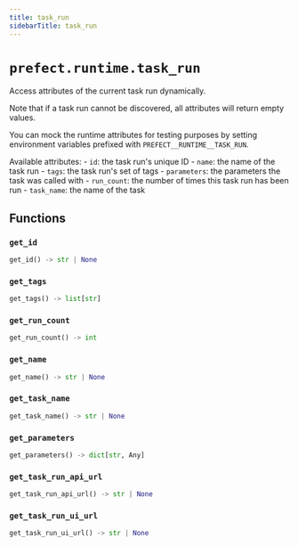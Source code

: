 ```yaml
---
title: task_run
sidebarTitle: task_run
---
```


# `prefect.runtime.task_run`



Access attributes of the current task run dynamically.

Note that if a task run cannot be discovered, all attributes will return empty values.

You can mock the runtime attributes for testing purposes by setting environment variables
prefixed with `PREFECT__RUNTIME__TASK_RUN`.

Available attributes:
    - `id`: the task run's unique ID
    - `name`: the name of the task run
    - `tags`: the task run's set of tags
    - `parameters`: the parameters the task was called with
    - `run_count`: the number of times this task run has been run
    - `task_name`: the name of the task


## Functions

### `get_id` <sup><a href="https://github.com/prefecthq/prefect/blob/main/src/prefect/runtime/task_run.py#L89"><Icon icon="github" size="14" /></a></sup>

```python
get_id() -> str | None
```

### `get_tags` <sup><a href="https://github.com/prefecthq/prefect/blob/main/src/prefect/runtime/task_run.py#L95"><Icon icon="github" size="14" /></a></sup>

```python
get_tags() -> list[str]
```

### `get_run_count` <sup><a href="https://github.com/prefecthq/prefect/blob/main/src/prefect/runtime/task_run.py#L103"><Icon icon="github" size="14" /></a></sup>

```python
get_run_count() -> int
```

### `get_name` <sup><a href="https://github.com/prefecthq/prefect/blob/main/src/prefect/runtime/task_run.py#L111"><Icon icon="github" size="14" /></a></sup>

```python
get_name() -> str | None
```

### `get_task_name` <sup><a href="https://github.com/prefecthq/prefect/blob/main/src/prefect/runtime/task_run.py#L119"><Icon icon="github" size="14" /></a></sup>

```python
get_task_name() -> str | None
```

### `get_parameters` <sup><a href="https://github.com/prefecthq/prefect/blob/main/src/prefect/runtime/task_run.py#L127"><Icon icon="github" size="14" /></a></sup>

```python
get_parameters() -> dict[str, Any]
```

### `get_task_run_api_url` <sup><a href="https://github.com/prefecthq/prefect/blob/main/src/prefect/runtime/task_run.py#L135"><Icon icon="github" size="14" /></a></sup>

```python
get_task_run_api_url() -> str | None
```

### `get_task_run_ui_url` <sup><a href="https://github.com/prefecthq/prefect/blob/main/src/prefect/runtime/task_run.py#L143"><Icon icon="github" size="14" /></a></sup>

```python
get_task_run_ui_url() -> str | None
```
